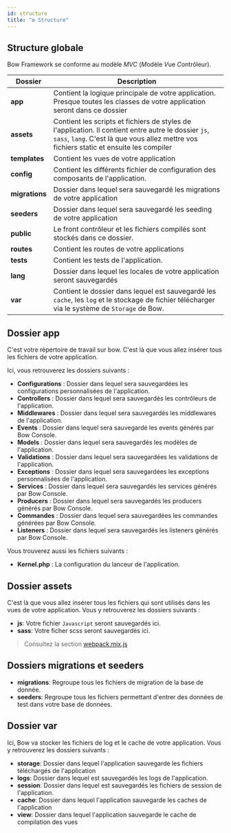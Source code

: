 ```yaml
---
id: structure
title: "⚙️ Structure"
---
```



## Structure globale

Bow Framework se conforme au modèle *MVC* (*M*odèle *V*ue *C*ontrôleur).

| Dossier | Description |
|---------|-------------|
| __app__ | Contient la logique principale de votre application. Presque toutes les classes de votre application seront dans ce dossier |
| __assets__ | Contient les scripts et fichiers de styles de l'application. Il contient entre autre le dossier `js`, `sass`, `lang`. C'est là que vous allez mettre vos fichiers static et ensuite les compiler |
| __templates__ | Contient les vues de votre application |
| __config__ | Contient les différents fichier de configuration des composants de l'application. |
| __migrations__ | Dossier dans lequel sera sauvegardé les migrations de votre application |
| __seeders__ | Dossier dans lequel sera sauvegardé les seeding de votre application |
| __public__ | Le front contrôleur et les fichiers compilés sont stockés dans ce dossier. |
| __routes__ | Contient les routes de votre applications |
| __tests__ | Contient les tests de l'application. |
| __lang__ | Dossier dans lequel les locales de votre application seront sauvegardés |
| __var__ | Contient le dossier dans lequel est sauvegardé les `cache`, les `log` et le stockage de fichier télécharger via le système de `Storage` de Bow.|

## Dossier app

C'est votre répertoire de travail sur bow. C'est là que vous allez insérer tous les fichiers de votre application.

Ici, vous retrouverez les dossiers suivants :

- __Configurations__ : Dossier dans lequel sera sauvegardées les configurations personnalisées de l'application.
- __Controllers__ : Dossier dans lequel sera sauvegardés les contrôleurs de l'application.
- __Middlewares__ : Dossier dans lequel sera sauvegardés les middlewares de l'application.
- __Events__ : Dossier dans lequel sera sauvegardé les events générés par Bow Console.
- __Models__ : Dossier dans lequel sera sauvegardés les modèles de l'application.
- __Validations__ : Dossier dans lequel sera sauvegardées les validations de l'application.
- __Exceptions__ : Dossier dans lequel sera sauvegardées les exceptions personnalisées de l'application.
- __Services__ : Dossier dans lequel sera sauvegardés les services générés par Bow Console.
- __Producers__ : Dossier dans lequel sera sauvegardés les producers générés par Bow Console.
- __Commandes__ : Dossier dans lequel sera sauvegardées les commandes générées par Bow Console.
- __Listeners__ : Dossier dans lequel sera sauvegardés les listeners générés par Bow Console.

Vous trouverez aussi les fichiers suivants :

- __Kernel.php__ : La configuration du lanceur de l'application.

## Dossier assets

C'est là que vous allez insérer tous les fichiers qui sont utilisés dans les vues de votre application. Vous y retrouverez les dossiers suivants :

- __js__: Votre fichier `Javascript` seront sauvegardés ici.
- __sass__: Votre ficher scss seront sauvegardés ici.

> Consultez la section [webpack.mix.js](./assets)

## Dossiers migrations et seeders

- __migrations__: Regroupe tous les fichiers de migration de la base de donnée.
- __seeders__: Regroupe tous les fichiers permettant d'entrer des données de test dans votre base de données.

## Dossier var

Ici, Bow va stocker les fichiers de log et le cache de votre application. Vous y retrouverez les dossiers suivants :

- __storage__: Dossier dans lequel l'application sauvegarde les fichiers téléchargés de l'application
- __logs__: Dossier dans lequel est sauvegardés les logs de l'application.
- __session__: Dossier dans lequel est sauvegardés les fichiers de session de l'application.
- __cache__: Dossier dans lequel l'application sauvegarde les caches de l'application
- __view__: Dossier dans lequel l'application sauvegarde le cache de compilation des vues

<SuggestionFeature />
